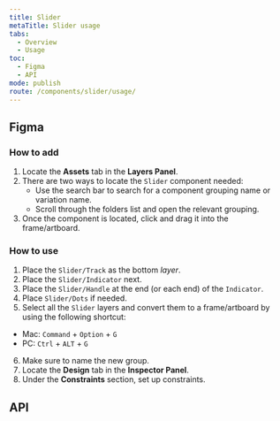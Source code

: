 ```yaml
---
title: Slider
metaTitle: Slider usage
tabs:
  - Overview
  - Usage
toc:
  - Figma
  - API
mode: publish
route: /components/slider/usage/
---
```



## Figma

### How to add

1. Locate the **Assets** tab in the **Layers Panel**.
2. There are two ways to locate the `Slider` component needed:
   - Use the search bar to search for a component grouping name or variation name.
   - Scroll through the folders list and open the relevant grouping.
3. Once the component is located, click and drag it into the frame/artboard.

### How to use

1. Place the `Slider/Track` as the bottom _layer_.
2. Place the `Slider/Indicator` next.
3. Place the `Slider/Handle` at the end (or each end) of the `Indicator`.
4. Place `Slider/Dots` if needed.
5. Select all the `Slider` layers and convert them to a frame/artboard by using the following shortcut:

- Mac: `Command` + `Option` + `G`
- PC: `Ctrl` + `ALT` + `G`

6. Make sure to name the new group.
7. Locate the **Design** tab in the **Inspector Panel**.
8. Under the **Constraints** section, set up constraints.

## API

<PropsTable props={Slider.__docgenInfo.props} />
